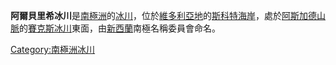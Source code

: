 {{coord|77|36|S|161|36|E|type:glacier_region:AQ|display=title}}

'''阿爾貝里希冰川'''是[[南極洲|南極洲]]的[[冰川|冰川]]，位於[[維多利亞地|維多利亞地]]的[[斯科特海岸|斯科特海岸]]，處於[[阿斯加德山脈|阿斯加德山脈]]的[[賽克斯冰川|賽克斯冰川]]東面，由[[新西蘭|新西蘭]]南極名稱委員會命名。

{{DEFAULTSORT:Alberich Glacier}}
[[Category:南極洲冰川|Category:南極洲冰川]]


{{ScottCoast-geo-stub}}